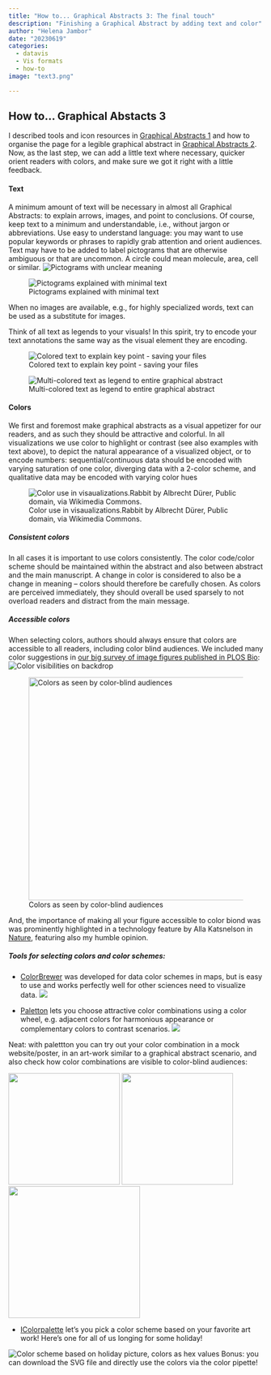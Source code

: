 ```yaml
---
title: "How to... Graphical Abstracts 3: The final touch"
description: "Finishing a Graphical Abstract by adding text and color"
author: "Helena Jambor"
date: "20230619"
categories:
  - datavis
  - Vis formats
  - how-to
image: "text3.png"

---
```

## How to... Graphical Abstacts 3
I described tools and icon resources in [Graphical Abstracts 1](../GraphicalAbstract_1/index.qmd) and how to organise the page for a legible graphical abstract in [Graphical Abstracts 2](../GraphicalAbstracts_2/index.qmd). Now, as the last step, we can add a little text where necessary, quicker orient readers with colors, and make sure we got it right with a little feedback. 

#### Text
A minimum amount of text will be necessary in almost all Graphical Abstracts: to explain arrows, images, and point to conclusions. 
Of course, keep text to a minimum and understandable, i.e., without jargon or abbreviations. Use easy to understand language: you may want to use popular keywords or phrases to rapidly grab attention and orient audiences. 
Text may have to be added to label pictograms that are otherwise ambiguous or that are uncommon. A circle could mean molecule, area, cell or similar. 
![Pictograms with unclear meaning](text1.png)

![Pictograms explained with minimal text](text2.png)

When no images are available, e.g., for highly specialized words, text can be used as a substitute for images.

Think of all text as legends to your visuals! In this spirit, try to encode your text annotations the same way as the visual element they are encoding. 

![Colored text to explain key point - saving your files](text3.png)

![Multi-colored text as legend to entire graphical abstract](text4.png)

#### Colors 
We first and foremost make graphical abstracts as a visual appetizer for our readers, and as such they should be attractive and colorful. 
In all visualizations we use color to highlight or contrast (see also examples with text above), to depict the natural appearance of a visualized object, or to encode numbers: sequential/continuous data should be encoded with varying saturation of one color, diverging data with a 2-color scheme, and qualitative data may be encoded with varying color hues

![Color use in visaualizations.Rabbit by Albrecht Dürer, Public domain, via Wikimedia Commons.](Colors-01.png)

##### Consistent colors
In all cases it is important to use colors consistently. The color code/color scheme should be maintained within the abstract and also between abstract and the main manuscript. A change in color is considered to also be a change in meaning – colors should therefore be carefully chosen. As colors are perceived immediately, they should overall be used sparsely to not overload readers and distract from the main message. 

##### Accessible colors

When selecting colors, authors should always ensure that colors are accessible to all readers, including color blind audiences. We included many color suggestions in <a href = "https://journals.plos.org/plosbiology/article?id=10.1371/journal.pbio.3001161">our big survey of image figures published in PLOS Bio</a>: 
![Color visibilities on backdrop](ColorVisibility.png)

![Colors as seen by color-blind audiences](Colorblind.png){width=440}

And, the importance of making all your figure accessible to color biond was was prominently highlighted in a technology feature by Alla Katsnelson in <a href= "https://www.nature.com/articles/d41586-021-02696-z">Nature</a>, featuring also my humble opinion. 


##### Tools for selecting colors and color schemes: 

* <a href= "https://colorbrewer2.org/">ColorBrewer</a> was developed for data color schemes in maps, but is easy to use and works perfectly well for other sciences need to visualize data. 
![](ColorBrewer.png)


* <a href= "https://paletton.com/">Paletton</a> lets you choose attractive color combinations using a color wheel, e.g. adjacent colors for harmonious appearance or complementary colors to contrast scenarios.
![](P.png)

Neat: with palettton you can try out your color combination in a mock website/poster, in an art-work similar to a graphical abstract scenario, and also check how color combinations are visible to color-blind audiences:

::: {layout-nrow=1}
![](P_poster-website.png){width=220}
![](P_flowerdesign.png){width=220}
![](P_colorblind.png){width=260}
:::

* <a href= "https://icolorpalette.com/color-palette-from-images">IColorpalette</a> let's you pick a  color scheme based on your favorite art work! Here's one for all of us longing for some holiday!   

![Color scheme based on holiday picture, colors as hex values](holiday_colors.png)
Bonus: you can download the SVG file and directly use the colors via the color pipette! 






